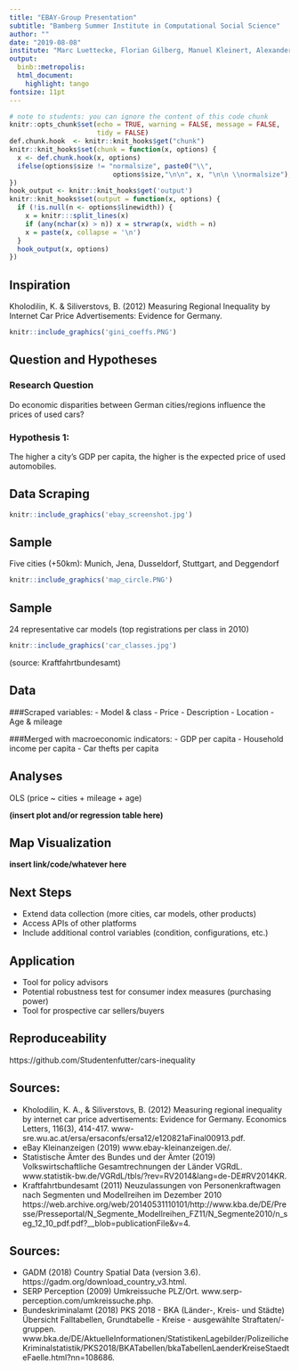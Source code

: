 ```yaml
---
title: "EBAY-Group Presentation"
subtitle: "Bamberg Summer Institute in Computational Social Science"
author: ""
date: "2019-08-08"
institute: "Marc Luettecke, Florian Gilberg, Manuel Kleinert, Alexander Brand, Johannes Geiger"
output: 
  binb::metropolis:
  html_document:
    highlight: tango
fontsize: 11pt
---
```



```r
# note to students: you can ignore the content of this code chunk
knitr::opts_chunk$set(echo = TRUE, warning = FALSE, message = FALSE,
                      tidy = FALSE)
def.chunk.hook  <- knitr::knit_hooks$get("chunk")
knitr::knit_hooks$set(chunk = function(x, options) {
  x <- def.chunk.hook(x, options)
  ifelse(options$size != "normalsize", paste0("\\", 
                          options$size,"\n\n", x, "\n\n \\normalsize"), x)
})
hook_output <- knitr::knit_hooks$get('output')
knitr::knit_hooks$set(output = function(x, options) {
  if (!is.null(n <- options$linewidth)) {
    x = knitr:::split_lines(x)
    if (any(nchar(x) > n)) x = strwrap(x, width = n)
    x = paste(x, collapse = '\n')
  }
  hook_output(x, options)
})
```


## Inspiration

Kholodilin, K. & Siliverstovs, B. (2012) Measuring Regional Inequality by Internet Car Price Advertisements: Evidence for Germany.

```r
knitr::include_graphics('gini_coeffs.PNG')

```


## Question and Hypotheses

### Research Question

Do economic disparities between German cities/regions influence the prices of used cars?

### Hypothesis 1: 
The higher a city's GDP per capita, the higher is the expected price of used automobiles.


## Data Scraping

```r
knitr::include_graphics('ebay_screenshot.jpg')

```


## Sample

Five cities (+50km): Munich, Jena, Dusseldorf, Stuttgart, and Deggendorf

```r
knitr::include_graphics('map_circle.PNG')

```

## Sample

24 representative car models (top registrations per class in 2010)

```r
knitr::include_graphics('car_classes.jpg')

```
(source: Kraftfahrtbundesamt)

## Data

###Scraped variables:
- Model & class
- Price
- Description
- Location
- Age & mileage

###Merged with macroeconomic indicators:
- GDP per capita
- Household income per capita
- Car thefts per capita


## Analyses

OLS (price ~ cities + mileage + age)

**(insert plot and/or regression table here)**

## Map Visualization

**insert link/code/whatever here**



## Next Steps

- Extend data collection (more cities, car models, other products)
- Access APIs of other platforms
- Include additional control variables (condition, configurations, etc.)


## Application

- Tool for policy advisors
- Potential robustness test for consumer index measures (purchasing power)
- Tool for prospective car sellers/buyers


## Reproduceability

https://github.com/Studentenfutter/cars-inequality


## Sources:

- Kholodilin, K. A., & Siliverstovs, B. (2012) Measuring regional inequality by internet car price advertisements: Evidence for Germany. Economics Letters, 116(3), 414-417. www-sre.wu.ac.at/ersa/ersaconfs/ersa12/e120821aFinal00913.pdf. 
- eBay Kleinanzeigen (2019) www.ebay-kleinanzeigen.de/.
- Statistische Ämter des Bundes und der Ämter (2019) Volkswirtschaftliche Gesamtrechnungen der Länder VGRdL. www.statistik-bw.de/VGRdL/tbls/?rev=RV2014&lang=de-DE#RV2014KR. 
- Kraftfahrtbundesamt (2011) Neuzulassungen von Personenkraftwagen nach Segmenten und Modellreihen im Dezember 2010 
https://web.archive.org/web/20140531110101/http://www.kba.de/DE/Presse/Presseportal/N_Segmente_Modellreihen_FZ11/N_Segmente2010/n_seg_12_10_pdf.pdf?__blob=publicationFile&v=4.


## Sources:

- GADM (2018) Country Spatial Data (version 3.6). https://gadm.org/download_country_v3.html.
- SERP Perception (2009) Umkreissuche PLZ/Ort. www.serp-perception.com/umkreissuche.php.
- Bundeskriminalamt (2018) PKS 2018 - BKA (Länder-, Kreis- und Städte) Übersicht Falltabellen, Grundtabelle - Kreise - ausgewählte Straftaten/-gruppen.
www.bka.de/DE/AktuelleInformationen/StatistikenLagebilder/PolizeilicheKriminalstatistik/PKS2018/BKATabellen/bkaTabellenLaenderKreiseStaedteFaelle.html?nn=108686.


